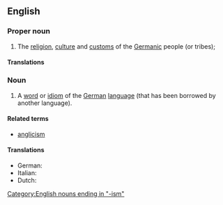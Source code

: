 ==English==
{{wikipedia}}

===Proper noun===
{{en-proper noun}}

# The [[religion]], [[culture]] and [[custom]]s of the [[Germanic]] people (or tribes);

====Translations====
{{trans-top|religion, culture, and customs of Germanic peoiples}}
{{trans-mid}}
{{trans-bottom}}

===Noun===
{{en-noun}}

# A [[word]] or [[idiom]] of the [[German]] [[language]] (that has been borrowed by another language).

====Related terms====
* [[anglicism]]

====Translations====
{{trans-top}}
* German: {{t-|de|Germanismus|m}}
* Italian: {{t+|it|germanismo|m}}
* Dutch: {{t+|nl|germanisme|m}}
{{trans-bottom}}

[[Category:English nouns ending in "-ism"]]